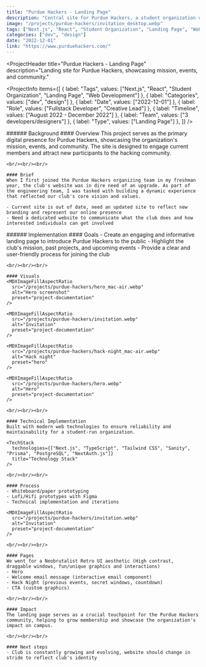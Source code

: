 ```yaml
---
title: "Purdue Hackers - Landing Page"
description: "Central site for Purdue Hackers, a student organization of more than 1000 members who build & ship kick-ass creative projects."
image: "/projects/purdue-hackers/invitation_desktop.webp"
tags: ["Next.js", "React", "Student Organization", "Landing Page", "Web Development"]
categories: ["dev", "design"]
date: "2022-12-01"
link: "https://www.purduehackers.com/"
---
```


<ProjectHeader
  title="Purdue Hackers - Landing Page"
  description="Landing site for Purdue Hackers, showcasing mission, events, and community."
>
  <ProjectInfo
    items={[
      { label: "Tags", values: ["Next.js", "React", "Student Organization", "Landing Page", "Web Development"] },
      { label: "Categories", values: ["dev", "design"] },
      { label: "Date", values: ["2022-12-01"] },
      { label: "Role", values: ["Fullstack Developer", "Creative Lead"] },
      { label: "Timeline", values: ["August 2022 - December 2022"] },
      { label: "Team", values: ["3 developers/designers"] },
      { label: "Type", values: ["Landing Page"] },
    ]}
  />
</ProjectHeader>

<SplitSection>
  <SectionColumn size={4}>
    ###### Background
  </SectionColumn>
  <SectionColumn size={12}>
    #### Overview
    This project serves as the primary digital presence for Purdue Hackers, showcasing the organization's mission, events, and community. The site is designed to engage current members and attract new participants to the hacking community.

    <br/><br/><br/>

    #### Brief
    When I first joined the Purdue Hackers organizing team in my freshman year, the club's website was in dire need of an upgrade. As part of the engineering team, I was tasked with building a dynamic experience that reflected our club's core vision and values.

    - Current site is out of date, need an updated site to reflect new branding and represent our online presence
    - Need a dedicated website to communicate what the club does and how interested individuals can get involved
  </SectionColumn>
  <SectionColumn size={2}>
  </SectionColumn>
</SplitSection>

<SplitSection>
  <SectionColumn size={4}>
    ###### Implementation
  </SectionColumn>
  <SectionColumn size={12}>
    #### Goals
    - Create an engaging and informative landing page to introduce Purdue Hackers to the public
    - Highlight the club's mission, past projects, and upcoming events
    - Provide a clear and user-friendly process for joining the club

    <br/><br/><br/>

    #### Visuals
    <MDXImageFillAspectRatio 
      src="/projects/purdue-hackers/hero_mac-air.webp" 
      alt="Hero screenshot" 
      preset="project-documentation"
    />

    <MDXImageFillAspectRatio 
      src="/projects/purdue-hackers/invitation.webp" 
      alt="Invitation" 
      preset="project-documentation"
    />

    <MDXImageFillAspectRatio 
      src="/projects/purdue-hackers/hack-night_mac-air.webp" 
      alt="Hack night" 
      preset="hero"
    />

    <MDXImageFillAspectRatio 
      src="/projects/purdue-hackers/hero.webp" 
      alt="Hero" 
      preset="project-documentation"
    />

    <br/><br/><br/>

    #### Technical Implementation
    Built with modern web technologies to ensure reliability and maintainability for a student-run organization.

    <TechStack 
      technologies={["Next.js", "TypeScript", "Tailwind CSS", "Sanity", "Prisma", "PostgreSQL", "NextAuth.js"]}
      title="Technology Stack"
    />

    <br/><br/><br/>

    #### Process
    - Whiteboard/paper prototyping
    - Lofi/Hifi prototypes with Figma
    - Technical implementation and iterations

    <MDXImageFillAspectRatio 
      src="/projects/purdue-hackers/invitation.webp" 
      alt="Invitation" 
      preset="project-documentation"
    />

    <br/><br/><br/>

    #### Pages
    We went for a Neobrutalist Retro UI aesthetic (High contrast, draggable windows, fun/unique graphics and interactions)
    - Hero 
    - Welcome email message (interactive email component)
    - Hack Night (previous events, secret windows, countdown)
    - CTA (custom graphics)

    <br/><br/><br/>

    #### Impact
    The landing page serves as a crucial touchpoint for the Purdue Hackers community, helping to grow membership and showcase the organization's impact on campus.

    <br/><br/><br/>

    #### Next steps
    - Club is constantly growing and evolving, website should change in stride to reflect club's identity
  </SectionColumn>
  <SectionColumn size={2}>
  </SectionColumn>
</SplitSection>